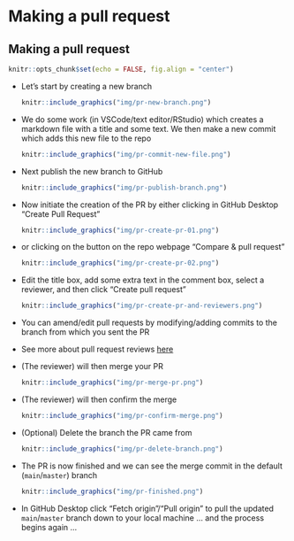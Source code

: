 # Making a pull request

## Making a pull request

```r
knitr::opts_chunk$set(echo = FALSE, fig.align = "center")
```

- Let's start by creating a new branch  
  ```r
  knitr::include_graphics("img/pr-new-branch.png")
  ```  
- We do some work (in VSCode/text editor/RStudio) which creates a markdown file with a title and some text. We then make a new commit which adds this new file to the repo
  ```r
  knitr::include_graphics("img/pr-commit-new-file.png")
  ```  
- Next publish the new branch to GitHub  
  ```r
  knitr::include_graphics("img/pr-publish-branch.png")
  ```  
- Now initiate the creation of the PR by either clicking in GitHub Desktop "Create Pull Request" 
  ```r
  knitr::include_graphics("img/pr-create-pr-01.png")
  ```  
- or clicking on the button on the repo webpage "Compare & pull request"  
  ```r
  knitr::include_graphics("img/pr-create-pr-02.png")
  ```  
- Edit the title box, add some extra text in the comment box, select a reviewer, and then click "Create pull request"  
  ```r
  knitr::include_graphics("img/pr-create-pr-and-reviewers.png")
  ```  
- You can amend/edit pull requests by modifying/adding commits to the branch from which you sent the PR
- See more about pull request reviews [here](https://docs.github.com/en/github/collaborating-with-pull-requests/reviewing-changes-in-pull-requests/about-pull-request-reviews)
- (The reviewer) will then merge your PR  
  ```r
  knitr::include_graphics("img/pr-merge-pr.png")
  ```  
- (The reviewer) will then confirm the merge  
  ```r
  knitr::include_graphics("img/pr-confirm-merge.png")
  ```  
- (Optional) Delete the branch the PR came from  
  ```r
  knitr::include_graphics("img/pr-delete-branch.png")
  ```  
- The PR is now finished and we can see the merge commit in the default (`main`/`master`) branch
  ```r
  knitr::include_graphics("img/pr-finished.png")
  ```  
- In GitHub Desktop click "Fetch origin"/"Pull origin" to pull the updated `main`/`master` branch down to your local machine ... and the process begins again ...
